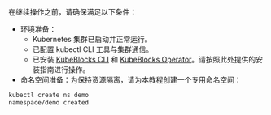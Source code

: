 在继续操作之前，请确保满足以下条件：
- 环境准备：
    - Kubernetes 集群已启动并正常运行。
    - 已配置 kubectl CLI 工具与集群通信。
    - 已安装 [KubeBlocks CLI](../../user_docs/references/install-kbcli) 和 [KubeBlocks Operator](../../user_docs/overview/install-kubeblocks)。请按照此处提供的安装指南进行操作。
- 命名空间准备：为保持资源隔离，请为本教程创建一个专用命名空间：

```bash
kubectl create ns demo
namespace/demo created
```